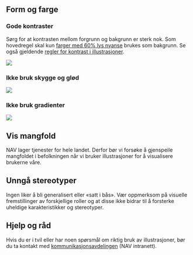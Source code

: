 

## Form og farge

### Gode kontraster

Sørg for at kontrasten mellom forgrunn og bakgrunn er sterk nok. Som hovedregel skal kun [farger med 60% lys 
nyanse](/resources/colors) brukes som bakgrunn. Se også gjeldende 
[regler for kontrast i illustrasjoner](/resources/colors#accessibility).

<img src={Background} />

### Ikke bruk skygge og glød

<img src={Shadow} />

### Ikke bruk gradienter

<img src={Gradients} />

## Vis mangfold

NAV lager tjenester for hele landet. Derfor bør vi forsøke å gjenspeile mangfoldet i befolkningen når vi bruker 
illustrasjoner for å visualisere brukerne våre.

## Unngå stereotyper

Ingen liker å bli generalisert eller «satt i bås». Vær oppmerksom på visuelle fremstillinger av forskjellige 
roller og at disse ikke bidrar til å forsterke uheldige karakteristikker og stereotyper.

## Hjelp og råd

Hvis du er i tvil eller har noen spørsmål om riktig bruk av illustrasjoner, bør du ta kontakt 
med [kommunikasjonsavdelingen](https://navno.sharepoint.com/sites/intranett-kommunikasjon) (NAV intranett).